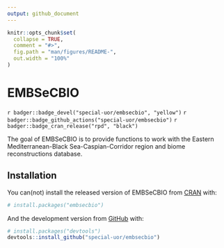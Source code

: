 ```yaml
---
output: github_document
---
```


<!-- README.md is generated from README.Rmd. Please edit that file -->

```r
knitr::opts_chunk$set(
  collapse = TRUE,
  comment = "#>",
  fig.path = "man/figures/README-",
  out.width = "100%"
)
```

# EMBSeCBIO

<!-- badges: start -->
`r badger::badge_devel("special-uor/embsecbio", "yellow")`
`r badger::badge_github_actions("special-uor/embsecbio")`
`r badger::badge_cran_release("rpd", "black")`
<!-- badges: end -->

The goal of EMBSeCBIO is to provide functions to work with the Eastern Mediterranean-Black Sea-Caspian-Corridor region and biome reconstructions database.

## Installation

You can(not) install the released version of EMBSeCBIO from [CRAN](https://CRAN.R-project.org) with:

``` r
# install.packages("embsecbio")
```

And the development version from [GitHub](https://github.com/) with:

``` r
# install.packages("devtools")
devtools::install_github("special-uor/embsecbio")
```
<!-- ## Example -->

<!-- This is a basic example which shows you how to solve a common problem: -->

<!-- ```{r example} -->
<!-- library(embsecbio) -->
<!-- ## basic example code -->
<!-- ``` -->
